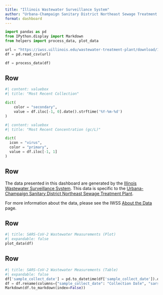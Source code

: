 ```yaml
---
title: "Illinois Wastewater Surveillance System"
author: "Urbana-Champaign Sanitary District Northeast Sewage Treatment Plant"
format: dashboard
---
```


```python
import pandas as pd
from IPython.display import Markdown
from helpers import process_data, plot_data
```

```python
url = "https://iwss.uillinois.edu/wastewater-treatment-plant/download/159/"
df = pd.read_csv(url)
```

```python
df = process_data(df)
```

## Row

```python
#| content: valuebox
#| title: "Most Recent Collection"

dict(
    color = "secondary",
    value = df.iloc[-1, 0].date().strftime('%Y-%m-%d')
)
```

```python
#| content: valuebox
#| title: "Most Recent Concentration (gc/L)"

dict(
  icon = "virus",
  color = "primary",
  value = df.iloc[-1, 1]
)
```

## Row

The data presented in this dashboard are generated by the [Illinois Wastewater Surveillance System](https://iwss.uillinois.edu/). This data is specific to the [Urbana-Champaign Sanitary District Northeast Sewage Treatment Plant](https://iwss.uillinois.edu/wastewater-treatment-plant/159/?target=SARS-CoV-2).

For more information about the data, please see the IWSS [About the Data](https://iwss.uillinois.edu/about/data-readme/) page.


## Row {height="40%"}

```python
#| title: SARS-CoV-2 Wastewater Measurements (Plot)
#| expandable: false
plot_data(df)
```

## Row {height="40%"}

```python
#| title: SARS-CoV-2 Wastewater Measurements (Table)
#| expandable: false
df['sample_collect_date'] = pd.to_datetime(df['sample_collect_date']).dt.date
df = df.rename(columns={"sample_collect_date": "Collection Date", "sars_cov_2": "Gene Copies per Liter"})
Markdown(df.to_markdown(index=False))
```
